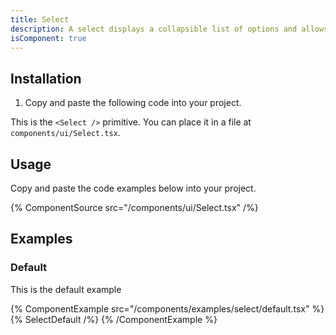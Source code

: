 ```yaml
---
title: Select
description: A select displays a collapsible list of options and allows a user to select one of them.
isComponent: true
---
```


## Installation

1. Copy and paste the following code into your project.

This is the `<Select />` primitive. You can place it in a file at `components/ui/Select.tsx`.

## Usage

Copy and paste the code examples below into your project.

{% ComponentSource src="/components/ui/Select.tsx" /%}

## Examples

### Default

This is the default example

{% ComponentExample src="/components/examples/select/default.tsx" %}
{% SelectDefault /%}
{% /ComponentExample %}

